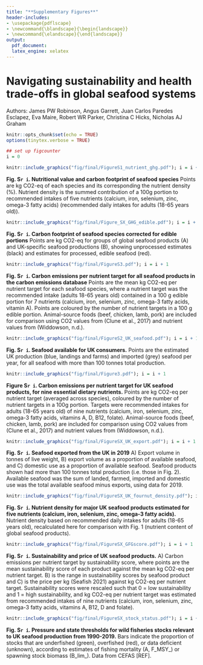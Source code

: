 ```yaml
---
title: "**Supplementary Figures**"
header-includes:
- \usepackage{pdflscape}
- \newcommand{\blandscape}{\begin{landscape}}
- \newcommand{\elandscape}{\end{landscape}}
output:
  pdf_document:
  latex_engine: xelatex
---
```


# Navigating sustainability and health trade-offs in global seafood systems

Authors: James PW Robinson, Angus Garrett, Juan Carlos Paredes Esclapez, Eva Maire, Robert WR Parker, Christina C Hicks, Nicholas AJ Graham


\newpage
```r
knitr::opts_chunk$set(echo = TRUE)
options(tinytex.verbose = TRUE)
```

```r
## set up figcounter
i = 0
```

```r
knitr::include_graphics("fig/final/FigureS1_nutrient_ghg.pdf"); i = i + 1
```

**Fig. S`r i`. Nutritional value and carbon footprint of seafood species** Points are kg CO2-eq of each species and its corresponding the nutrient density (%). Nutrient density is the summed contribution of a 100g portion to recommended intakes of five nutrients (calcium, iron, selenium, zinc, omega-3 fatty acids) (recommended daily intakes for adults (18-65 years old)).

\newpage

```r
knitr::include_graphics("fig/final/Figure_SX_GHG_edible.pdf"); i = i + 1
```

**Fig. S`r i`. Carbon footprint of seafood species corrected for edible portions** Points are kg CO2-eq for groups of global seafood products (A) and UK-specific seafood productions (B), showing unprocessed estimates (black) and estimates for processed, edible seafood (red).

\newpage


```r
knitr::include_graphics("fig/final/FigureS3.pdf"); i = i + 1
```

**Fig. S`r i`. Carbon emissions per nutrient target for all seafood products in the carbon emissions database** Points are the mean kg CO2-eq per nutrient target for each seafood species, where a nutrient target was the recommended intake (adults 18-65 years old) contained in a 100 g edible portion for 7 nutrients (calcium, iron, selenium, zinc, omega-3 fatty acids, vitamin A). Points are coloured by the number of nutrient targets in a 100 g edible portion. Animal-source foods (beef, chicken, lamb, pork) are included for comparison using CO2 values from (Clune et al., 2017) and nutrient values from (Widdowson, n.d.).

\newpage

```r
knitr::include_graphics("fig/final/FigureS2_UK_seafood.pdf"); i = i + 1
```

**Fig. S`r i`. Seafood available for UK consumers.** Points are the estimated UK production (blue, landings and farms) and imported (grey) seafood per year, for all seafood with more than 100 tonnes total production.

\newpage
```r
knitr::include_graphics("fig/final/Figure3.pdf"); i = i + 1
```

**Figure S`r i`. Carbon emissions per nutrient target for UK seafood products, for nine essential dietary nutrients.** Points are kg CO2-eq per nutrient target (averaged across species), coloured by the number of nutrient targets in a 100g portion. Targets were recommended intakes for adults (18-65 years old) of nine nutrients (calcium, iron, selenium, zinc, omega-3 fatty acids, vitamins A, D, B12, folate). Animal-source foods (beef, chicken, lamb, pork) are included for comparison using CO2 values from (Clune et al., 2017) and nutrient values from (Widdowson, n.d.).

\newpage
```r
knitr::include_graphics("fig/final/FigureSX_UK_export.pdf"); i = i + 1
```

**Fig. S`r i`. Seafood exported from the UK in 2019** A) Export volume in tonnes of live weight,  B) export volume as a proportion of available seafood, and C) domestic use as a proportion of available seafood. Seafood products shown had more than 100 tonnes total production (i.e. those in Fig. 2). Available seafood was the sum of landed, farmed, imported and domestic use was the total available seafood minus exports, using data for 2019.

\newpage
```r
knitr::include_graphics("fig/final/FigureSX_UK_fournut_density.pdf"); i = i + 1
```

**Fig. S`r i`. Nutrient density for major UK seafood products estimated for five nutrients (calcium, iron, selenium, zinc, omega-3 fatty acids).** Nutrient density based on recommended daily intakes for adults (18-65 years old), recalculated here for comparison with Fig. 1 (nutrient content of global seafood products).

\newpage
```r
knitr::include_graphics("fig/final/FigureSX_GFGscore.pdf"); i = i + 1
```
**Fig. S`r i`. Sustainability and price of UK seafood products.** A) Carbon emissions per nutrient target by sustainability score, where points are the mean sustainability score of each product against the mean kg CO2-eq per nutrient target. B) is the range in sustainability scores by seafood product and C) is the price per kg (Seafish 2021) against kg CO2-eq per nutrient target. Sustainability scores were rescaled such that 0 = low sustainability and 1 = high sustainability, and kg CO2-eq per nutrient target was estimated from recommended intakes of nine nutrients (calcium, iron, selenium, zinc, omega-3 fatty acids, vitamins A, B12, D and folate).

\newpage

```r
knitr::include_graphics("fig/final/FigureSX_stock_status.pdf"); i = i + 1
```

**Fig. S`r i`. Pressure and state thresholds for wild fisheries stocks relevant to UK seafood production from 1990-2019.** Bars indicate the proportion of stocks that are underfished (green), overfished (red), or data deficient (unknown), according to estimates of fishing mortality (A, F_MSY_) or spawning stock biomass (B_lim_). Data from CEFAS [REF].